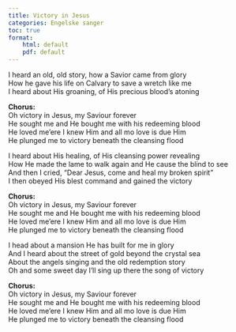 ```yaml
---
title: Victory in Jesus
categories: Engelske sanger
toc: true
format: 
    html: default
    pdf: default
---
```


I heard an old, old story, how a Savior came from glory  
How he gave his life on Calvary to save a wretch like me  
I heard about His groaning, of His precious blood's atoning

**Chorus:**  
Oh victory in Jesus, my Saviour forever  
He sought me and He bought me with his redeeming blood  
He loved me'ere I knew Him and all mo love is due Him  
He plunged me to victory beneath the cleansing flood

I heard about His healing, of His cleansing power revealing  
How He made the lame to walk again and He cause the blind to see  
And then I cried, "Dear Jesus, come and heal my broken spirit"  
I then obeyed His blest command and gained the victory

**Chorus:**  
Oh victory in Jesus, my Saviour forever  
He sought me and He bought me with his redeeming blood  
He loved me'ere I knew Him and all mo love is due Him  
He plunged me to victory beneath the cleansing flood

I head about a mansion He has built for me in glory  
And I heard about the street of gold beyond the crystal sea  
About the angels singing and the old redemption story  
Oh and some sweet day I'll sing up there the song of victory

**Chorus:**  
Oh victory in Jesus, my Saviour forever  
He sought me and He bought me with his redeeming blood  
He loved me'ere I knew Him and all mo love is due Him  
He plunged me to victory beneath the cleansing flood
